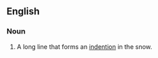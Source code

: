 ==English==

===Noun===
{{en-noun}}

# {{lb|en|snowboarding}} A long line that forms an [[indention]] in the snow.